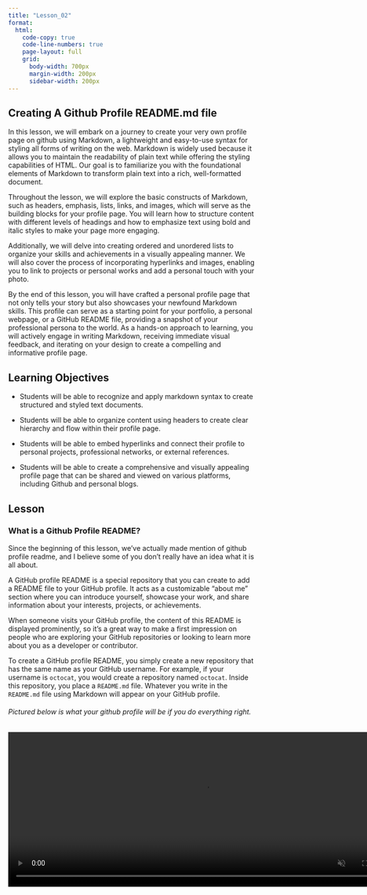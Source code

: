 ```yaml
---
title: "Lesson_02"
format:
  html:
    code-copy: true
    code-line-numbers: true
    page-layout: full
    grid: 
      body-width: 700px
      margin-width: 200px
      sidebar-width: 200px
---
```


## Creating A Github Profile README.md file

In this lesson, we will embark on a journey to create your very own profile page on github using Markdown, a lightweight and easy-to-use syntax for styling all forms of writing on the web. Markdown is widely used because it allows you to maintain the readability of plain text while offering the styling capabilities of HTML. Our goal is to familiarize you with the foundational elements of Markdown to transform plain text into a rich, well-formatted document.

Throughout the lesson, we will explore the basic constructs of Markdown, such as headers, emphasis, lists, links, and images, which will serve as the building blocks for your profile page. You will learn how to structure content with different levels of headings and how to emphasize text using bold and italic styles to make your page more engaging.

Additionally, we will delve into creating ordered and unordered lists to organize your skills and achievements in a visually appealing manner. We will also cover the process of incorporating hyperlinks and images, enabling you to link to projects or personal works and add a personal touch with your photo.

By the end of this lesson, you will have crafted a personal profile page that not only tells your story but also showcases your newfound Markdown skills. This profile can serve as a starting point for your portfolio, a personal webpage, or a GitHub README file, providing a snapshot of your professional persona to the world. As a hands-on approach to learning, you will actively engage in writing Markdown, receiving immediate visual feedback, and iterating on your design to create a compelling and informative profile page.



## Learning Objectives

-   Students will be able to recognize and apply markdown syntax to create structured and styled text documents.

-   Students will be able to organize content using headers to create clear hierarchy and flow within their profile page.
  

-   Students will be able to embed hyperlinks and connect their profile to personal projects, professional networks, or external references.
  
-   Students will be able to create a comprehensive and visually appealing profile page that can be shared and viewed on various platforms, including Github and personal blogs.

## Lesson

### What is a Github Profile README?

Since the beginning of this lesson, we've actually made mention of github profile readme, and I believe  some of you don't really have an idea what it is all about.

A GitHub profile README is a special repository that you can create to add a README file to your GitHub profile. It acts as a customizable "about me" section where you can introduce yourself, showcase your work, and share information about your interests, projects, or achievements. 

When someone visits your GitHub profile, the content of this README is displayed prominently, so it's a great way to make a first impression on people who are exploring your GitHub repositories or looking to learn more about you as a developer or contributor.

To create a GitHub profile README, you simply create a new repository that has the same name as your GitHub username. For example, if your username is `octocat`, you would create a repository named `octocat`. Inside this repository, you place a `README.md` file. Whatever you write in the `README.md` file using Markdown will appear on your GitHub profile.

###### Pictured below is what your github profile will be if you do everything right.

<video width="800" height="315" autoplay loop muted>
  <source src="./images/v1.webm" type="video/mp4">
  Your browser does not support the video tag.
</video>

**In the next section, we will look at the steps taken to create a github README file for a github profile.**



-------------------------------------------------------------
## Creating a github profile README file


1. Log in to GitHub.
2. Click on **+** icon at top right of the page and select **New Repository**.

![](./images/1.png)


3. A Create a new repository page opens. In the **Repository name** field, enter the username of your GitHub account. After entering the username, GitHub displays a message describing that you’re about to create a GitHub special repository.
   
![](./images/2.1.png)

4. Check the **public** checkbox under repository type to make the Github profile README visible to everyone who visits the Github profile page. If you don't want users to see your Github profile README while it's still in development, you can choose **Private**. Once done with editing the README, you can go to the repo settings to change it's visibilty to **Public**.

5. Check the **Add a README file** checkbox. This will add a ```README.md``` file where we'll add the profile contents. The field values should look similar to the image below.

![](./images/2.png)

6. Click on the **Create repository** button. A special repository is created successfully. Go to the repository you just created and you'll see a **README.md** file added to the repository.

![](./images/3.png)

In the next few sections, we'll add contents to our README.md file. We'll use Github's file editor to write and preview the changes. There are other text editor which you can use as well such as **Vs Code Editor**, **Sublime Text**, **Atom** etc. But making use of this editors, you will have to clone the repository on your local machine and run changes needed. You can look that up at your own free time.

But for this lesson, we shall be making use of Github file editor. Open the **README.md** file and click on the Edit this file icon (a pencil icon) on the top right of the repo page. As highlighted in the image below:

![](./images/3.1.png)

## Adding GIFS and Social Links to your Github Profile README

- ## Adding GIFS to  your Github Profile README

Here's an image of the content that will be added in this section:
[](./images/6.png)

The Gif used in this section can be found [here](https://giphy.com/gifs/scaler-official-computer-laptop-hello-world-hpXdHPfFI5wTABdDx9). I found this GIF on [Giphy](https://giphy.com/), which is full of free GIFs to use.

Go to the [GIF Link](https://giphy.com/stickers/hacktiv8-coding-codingfromhome-fromhome-M9gbBd9nbDrOTu1Mqx?utm_term=) and click on the **Share** button and then **Copy GIF Link**. We'll add this copied link to an HTML ``` img ``` tag to display it in the Markdown file. We're using the ``` img ``` tag as it'll help us specify the width of the image.

In the Github file editor, replace the ``` README.md ``` file content with the following code:

```Markdown
    <div id="header" align="center">
        <img src="https://media.giphy.com/media/hpXdHPfFI5wTABdDx9/giphy.gif" width="100" />
    </div>
```

The ```src``` attribute points to the URL we copied in the previous step. Since all the contents in this section are center-aligned, we've wrapped the image in an HTML ```div``` tag with the ```align="center"``` attribute.

Note: Github converts the README Markdown to HTML and renders it on Github. After conversion, the HTML is sanitized, and for security reasons, it ignores certain HTML tags and attributes such as ```<script>, <style>, <style>``` etc. For this reason, we've used an ```align``` attribute instead of CSS.

Click on the **Preview** tab, the picture below is what you will get.
![](./images/7.png)

- ## Adding Social Network Links/Badges to your Github profile README
On this section, we will be adding social network badges to your github profile readme. On clicking this badges, it redirects users or visitors to their respective social networking sites. Badges of various social networks like Instagram, Facebook, Twitter, Medium(blog site), etc. But for this lessson, we shall only focus on two: LinkedIn and Twitter.

To get the respective badges for each social networks, we'll use [shields.io](https://shields.io/) which provides various endpoints letting users create and customize social medial badges. We'll use the [](https://img.shields.io/badge/) URL and pass additional parameters to this URL to get the respective social media badges.

- The first parameter we will pass is ```Label```(This represents the social network site name that will appear on the badge) and ```Color``` (which represents the color of the social network badge respectively). ```Label-Color```

In the case of our example being **LinkedIn** and **Twitter**, their color will be **blue**.

When the parameters listed above (Label and color) are combined with [https://img.shields.io/badge/](https://img.shields.io/badge/), the following URL is created.

## For LinkedIn:
```html
  https://img.shields.io/badge/LinkedIn-blue
```

## For Twitter:
```html
  https://img.shields.io/badge/Twitter-blue
```


## Adding a Banner GIF and About Me Section
![](./images/8.png)




## Adding Languages and Tools
Below is the finished sample of how it will look when finished.
![](./images/11.png)

To achieve this, add the following code to your README.md file

```Markdown
    ---
    ### :hammer_and_wrench: Languages and Tools :
```

Now, we will add images representing the technologies and skills you are familiar with. You can always finds free logos for many programming languages and tools in 
[DevIcons Github Repository](https://github.com/devicons/devicon/).

Go to the icons foldwe and search and open the ```Pandas``` folder. In the folder, you'll find images in SVG(Scaleable Vector Graphics) format. Click on any image and copy the URL shown in the browser's address bar
![](./images/9.png)

We will make use of this URL in the ```<img />``` tag and specify the ```height``` and ```width``` attribute accordingly. Similarly, you can search for other skills and include them in a seprate ```<img />``` tags.

Include the code below to your Github ```README.md```. You can Add/Remove any skills of your choice. Ensure any skill you choose to show on your repo, they should be ones you are conversant with.

```html
    <div>
        <img src="https://github.com/devicons/devicon/blob/master/icons/java/java-original-wordmark.svg" title="Java" alt="Java" width="40" height="40"/>&nbsp;
        <img src="https://github.com/devicons/devicon/blob/master/icons/react/react-original-wordmark.svg" title="React" alt="React" width="40" height="40"/>&nbsp;
        <img src="https://github.com/devicons/devicon/blob/master/icons/spring/spring-original-wordmark.svg" title="Spring" alt="Spring" width="40" height="40"/>&nbsp;
        <img src="https://github.com/devicons/devicon/blob/master/icons/materialui/materialui-original.svg" title="Material UI" alt="Material UI" width="40" height="40"/>&nbsp;
        <img src="https://github.com/devicons/devicon/blob/master/icons/flutter/flutter-original.svg" title="Flutter" alt="Flutter" width="40" height="40"/>&nbsp;
        <img src="https://github.com/devicons/devicon/blob/master/icons/redux/redux-original.svg" title="Redux" alt="Redux " width="40" height="40"/>&nbsp;
        <img src="https://github.com/devicons/devicon/blob/master/icons/css3/css3-plain-wordmark.svg"  title="CSS3" alt="CSS" width="40" height="40"/>&nbsp;
        <img src="https://github.com/devicons/devicon/blob/master/icons/html5/html5-original.svg" title="HTML5" alt="HTML" width="40" height="40"/>&nbsp;
        <img src="https://github.com/devicons/devicon/blob/master/icons/javascript/javascript-original.svg" title="JavaScript" alt="JavaScript" width="40" height="40"/>&nbsp;
        <img src="https://github.com/devicons/devicon/blob/master/icons/firebase/firebase-plain-wordmark.svg" title="Firebase" alt="Firebase" width="40" height="40"/>&nbsp;
        <img src="https://github.com/devicons/devicon/blob/master/icons/gatsby/gatsby-original.svg" title="Gatsby"  alt="Gatsby" width="40" height="40"/>&nbsp;
        <img src="https://github.com/devicons/devicon/blob/master/icons/mysql/mysql-original-wordmark.svg" title="MySQL"  alt="MySQL" width="40" height="40"/>&nbsp;
        <img src="https://github.com/devicons/devicon/blob/master/icons/nodejs/nodejs-original-wordmark.svg" title="NodeJS" alt="NodeJS" width="40" height="40"/>&nbsp;
        <img src="https://github.com/devicons/devicon/blob/master/icons/amazonwebservices/amazonwebservices-plain-wordmark.svg" title="AWS" alt="AWS" width="40" height="40"/>&nbsp;
        <img src="https://github.com/devicons/devicon/blob/master/icons/git/git-original-wordmark.svg" title="Git" **alt="Git" width="40" height="40"/>
    </div>
```

The picture below is an example of how it should look like if done properly. Remember, you are free to experiment on the height and width of the logos as you want. Feel free to increase and decrease them to any size of your choice.
![](./images/10.png)

## Adding Github Stats to your Github Profile

Here is an image of what we will do in this section.
![Figure XII](./images/12.png)

For the stats heading, add the following code to your ```README.md``` file.

```markdown
    ---
    ### :fire: My Stats:
```
In this section, we will be adding some stats (short for statistics) about user's Github activity. These stats will include the following:
- Number of commits,
- Number of PRs, etc.

There are many open-source projects on Github that offers different stats for the Github profile. They are as follows:

1. [Github Streak Stats](https://github.com/DenverCoder1/github-readme-streak-stats)
2. [Github Readme Stats](https://github.com/anuraghazra/github-readme-stats)
   
And after my research, I found out that we will be using 2 of them to achieve what we need in **Figure XII**.

Now let's break down what each of the open-source projects provides.

## Link 1:
The first link which can be accessed with the following URL 
```markdown 
(https://github.com/DenverCoder1/github-readme-streak-stats)
``` 
provides us with the following:

1. Total number of contributions by a user
2. Longest streak of contributions for a user
3. Current streak stat for a user.


When you click on the link, it will direct you to a page as displayed below.

![](./images/16.png)


Then you will have to navigate to the **Quick Setup** section in the page as shown below.


![](./images/15.png)

On the **Quick Setup** section, you will do the following just as directed in the website;

1. Copy-paste the markdown below into your GitHub profile README


```markdown
[![GitHub Streak](https://streak-stats.demolab.com/?user=DenverCoder1)](https://git.io/streak-stats)
```
The Markdown takes several parameters, but for this lesson, we shall only focus on just two which are:

1. Your Github profile name. Replace the ```user = DenverCoder1``` parameter to your Github profile name.
2. 
3. The theme of your choice. you may include ```&theme=dark``` after the user profile name.

Here is the sample of the full link 
```markdown
[![GitHub Streak](https://streak-stats.demolab.com/?user=DenverCoder1&theme=dark)](https://git.io/streak-stats)
```

For further customization, you can explore the website and tweak the parameters as you wish.

Here is the preview, with ```08***005790``` as the username.

![](./images/17.png)


## Link 2:
The second link which can be accessed with the following URL 
```markdown
https://github.com/anuraghazra/github-readme-stats
``` 
provides us with the following:

1. Github profile summary statistics.

2. Most used languages. 

As shown below:

![](./images/13.png)



### Github profile summary stats:

You can achieve number 1 above by copying the markdown below and pasting it in you **README.md** file.

```markdown
    [![Anurag's GitHub stats](https://github-readme-stats.vercel.app/api?username=anuraghazra)](https://github.com/anuraghazra/github-readme-stats)
```

### Note:

Replace the **username** to your Github profile username and **theme** any theme of your choosing. You can click on **Link 2** above to explore the site for your personal customizations.

### Most used languages:

To achieve number 2, as previewed in the diagram below:

![](./images/14.png)

Copy the markdown code 
```markdown
![Top Langs](https://github-readme-stats.vercel.app/api/top-langs/?username=anuraghazra&layout=compact)
``` 
and paste it in your Github profile ```README.md``` file. Remember to replace the ```username``` to your Github profile username.

### Center Alignment of the stats:

As seen in the sample, the stats were center aligned. to achieve this, you can copy the code below and paste it in your markdown.

```markdown
<p align="center">
  <a href="[https://git.io/streak-stats](https://github.com/anuraghazra/github-readme-stats)">
    <img src="https://github-readme-stats.vercel.app/api?username=08168005790&theme=dark" alt="GitHub profile Streak" />
  </a>
</p>


<p align="center">
  <a href="https://git.io/streak-stats">
    <img src="https://streak-stats.demolab.com/?user=08168005790&theme=dark" alt="GitHub Streak" />
  </a>
</p>

<p align= "center">
  <img src="https://github-readme-stats.vercel.app/api/top-langs/?username=08168005790&theme=dark&layout=compact" alt="top langs"/>
</p>
```

The picture below is the preview of the setup for this section:

![](./images/12.png).



## Achievements:
At the end of this lesson, you should be able to

- Identify markdown syntax and apply those syntax to create structured and styled text documents.


- Emphasize key aspects of their profile using bold and italic text formatting.


- Embed images and links within your markdown file


- Create a professional Github Profile README.


## Practice Activity

1. List five texting formating markdown syntax
2. How can you insert images and links on markdown?
3. From what you learnt so far, create a Github Profile README file and update your profile accordingly.
4. List 5 Markdown emojis and how to insert them in a markdown file


You should now have your own github profile and should be equipped to help others make one as well. In the next lesson you will learn **Github website creation.**



## FAQs

## What is a GitHub README?
A GitHub README is a fundamental document in a software project hosted on GitHub, typically named “README.md” using Markdown formatting. Serving as the front page of a repository, it offers a concise yet informative introduction to the project. The README’s primary purpose is to provide an overview of the project’s purpose, features, and usage. It often includes installation instructions, usage examples, and links to more comprehensive documentation.
Moreover, the README may contain guidelines for contributing to the project, specifying how users can report issues, propose changes, or adhere to coding conventions. It also mentions the project’s license, outlining how others can use and contribute to the code. Visual elements like badges may be added to display essential information such as build status, code coverage, or version numbers. In essence, a well-crafted README is instrumental in facilitating project understanding, user adoption, and collaboration within the GitHub community.

## How to customize a GitHub profile?
Customizing your GitHub profile is a great way to personalize your presence on the platform and highlight your work and interests. To get started, create or update a repository with the same name as your GitHub username. Within this repository, add a README.md file where you can provide information about yourself, your projects, and other details you want to showcase. You can use Markdown formatting to style your content, including text, images, links, and more.
After customizing your README.md, commit your changes to the repository. Then, navigate to your repository’s settings, specifically the “GitHub Pages” section. Here, set the branch containing your README.md as the source, and save your settings. Your customized profile will now display your README.md content, allowing you to share your story and projects with the GitHub community. If desired, you can further personalize your profile by pinning repositories that you want to feature prominently.
Remember that your GitHub profile is visible to the public, so make sure your customization represents you and your work effectively. This customization not only adds a personal touch to your GitHub presence but also serves as a valuable portfolio for potential collaborators and employers.

## How to add GitHub stats to README?
To add GitHub stats to your README, you can utilize third-party services like GitHub Readme Stats or shields.io. With GitHub Readme Stats, you can easily embed dynamic GitHub statistics directly into your README. Start by visiting the GitHub Readme Stats repository, copying the provided code snippet, and pasting it into your README.md file. Customize the code with your GitHub username and preferred options, then commit the changes. When someone views your README on GitHub, it will automatically fetch and display your GitHub statistics, enhancing your profile’s visibility.
Another option is to use shields.io, a versatile badge generator service. You can access shields.io and select the GitHub category to create badges showcasing various GitHub statistics, such as followers, stars, or your latest commit. After configuring your badge, shields.io will generate a URL that you can embed in your README. Simply insert an image tag with the generated URL in your README.md, and the badge will appear, offering a quick snapshot of your GitHub activity.

## How to make a good GitHub profile README?
To create an impactful GitHub profile README, focus on a concise yet engaging presentation of your skills and projects. Begin with a brief introduction, including your name, role, and a touch of personalization to make it relatable. Use a professional photo to humanize your profile.
Next, showcase your work by organizing sections with project thumbnails, titles, descriptions, and links to your repositories or deployed applications. Consider incorporating GitHub Readme Stats or widgets to display your GitHub activity, lending credibility to your contributions. List your skills and technologies to give viewers insight into your expertise. Highlight significant achievements and contributions, and provide contact information for networking and collaboration opportunities.
Customize the appearance with Markdown or HTML for formatting and maintain a consistent theme. Keep your README updated as you embark on new projects or attain milestones, and encourage engagement from visitors by including a call to action. Don’t hesitate to infuse creativity through GIFs, emojis, or unique design elements. Lastly, review and proofread your README for clarity and accuracy, aiming to create a lasting and positive impression for those who explore your GitHub profile.

## What is two-factor authentication?

Two-factor authentication is when you use an additional tool to sign into your account such as a text message or an authenticator app. Two factor authentication helps provide an extra layer of security when signing in to keep your data safe. The first factor is almost always your password. The second factor is usually something that a hacker is unlikely to have access to like an authenticator app on your cell-phone.
